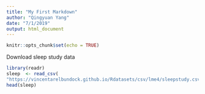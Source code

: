 ```yaml
---
title: "My First Markdown"
author: "Qingyuan Yang"
date: "7/1/2019"
output: html_document
---
```


```r
knitr::opts_chunk$set(echo = TRUE)
```
Download sleep study data
```r
library(readr)
sleep  <- read_csv(
"https://vincentarelbundock.github.io/Rdatasets/csv/lme4/sleepstudy.csv")
head(sleep)
```